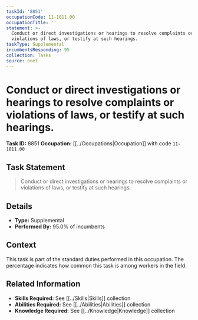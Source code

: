 ```yaml
---
taskId: '8851'
occupationCode: 11-1011.00
occupationTitle: ''
statement: >-
  Conduct or direct investigations or hearings to resolve complaints or
  violations of laws, or testify at such hearings.
taskType: Supplemental
incumbentsResponding: 95
collection: Tasks
source: onet
---
```

# Conduct or direct investigations or hearings to resolve complaints or violations of laws, or testify at such hearings.

**Task ID:** 8851
**Occupation:** [[../Occupations|Occupation]] with code `11-1011.00`

## Task Statement

> Conduct or direct investigations or hearings to resolve complaints or violations of laws, or testify at such hearings.

## Details

- **Type:** Supplemental
- **Performed By:** 95.0% of incumbents

## Context

This task is part of the standard duties performed in this occupation. The percentage indicates how common this task is among workers in the field.

## Related Information

- **Skills Required:** See [[../Skills|Skills]] collection
- **Abilities Required:** See [[../Abilities|Abilities]] collection
- **Knowledge Required:** See [[../Knowledge|Knowledge]] collection
